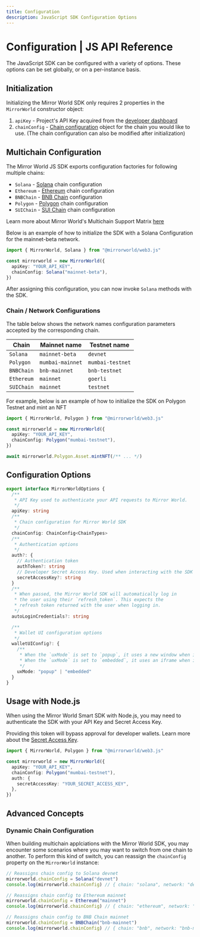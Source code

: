 ```yaml
---
title: Configuration
description: JavaScript SDK Configuration Options
---
```


# Configuration | JS API Reference

The JavaScript SDK can be configured with a variety of options. These options
can be set globally, or on a per-instance basis.

## Initialization

Initializing the Mirror World SDK only requires 2 properties in the
`MirrorWorld` constructor object:

1. `apiKey` - Project's API Key acquired from the
   [developer dashboard](/overview/development-guide/developer-dashboard)
2. `chainConfig` - [Chain configuration](#chain-configuration) object for the
   chain you would like to use. (The chain configuration can also be modified
   after initialization)

## Multichain Configuration

The Mirror World JS SDK exports configuration factories for following multiple
chains:

- `Solana` - [Solana](https://solana.com) chain configuration
- `Ethereum` - [Ethereum](https://ethereum.org/en/) chain configuration
- `BNBChain` - [BNB Chain](https://www.bnbchain.org/en) configuration
- `Polygon` - [Polygon](https://polygon.technology/) chain configuration
- `SUIChain` - [SUI Chain](https://sui.io/) chain configuration

Learn more about Mirror World's Multichain Support Matrix
[here](/overview/introduction/multi-chain-solutions)

Below is an example of how to initialize the SDK with a Solana Configuration for
the mainnet-beta network.

```ts
import { MirrorWorld, Solana } from "@mirrorworld/web3.js"

const mirrorworld = new MirrorWorld({
  apiKey: "YOUR_API_KEY",
  chainConfig: Solana("mainnet-beta"),
})
```

After assigning this configuration, you can now invoke `Solana` methods with the
SDK.

### Chain / Network Configurations

The table below shows the network names configuration parameters accepted by the
corresponding chain.

| Chain      | Mainnet name     | Testnet name     |
| ---------- | ---------------- | ---------------- |
| `Solana`   | `mainnet-beta`   | `devnet`         |
| `Polygon`  | `mumbai-mainnet` | `mumbai-testnet` |
| `BNBChain` | `bnb-mainnet`    | `bnb-testnet`    |
| `Ethereum` | `mainnet`        | `goerli`         |
| `SUIChain` | `mainnet`        | `testnet`         |

For example, below is an example of how to initialize the SDK on Polygon Testnet
and mint an NFT

```ts
import { MirrorWorld, Polygon } from "@mirrorworld/web3.js"

const mirrorworld = new MirrorWorld({
  apiKey: "YOUR_API_KEY",
  chainConfig: Polygon("mumbai-testnet"),
})

await mirrorworld.Polygon.Asset.mintNFT(/** ... */)
```

## Configuration Options

```ts
export interface MirrorWorldOptions {
  /**
   * API Key used to authenticate your API requests to Mirror World.
   */
  apiKey: string
  /**
   * Chain configuration for Mirror World SDK
   */
  chainConfig: ChainConfig<ChainTypes>
  /**
   * Authentication options
   */
  auth?: {
    // Authentication token
    authToken?: string
    // Developer Secret Access Key. Used when interacting with the SDK on the server-side.
    secretAccessKey?: string
  }
  /**
   * When passed, the Mirror World SDK will automatically log in
   * the user using their `refresh_token`. This expects the
   * refresh token returned with the user when logging in.
   */
  autoLoginCredentials?: string

  /**
   * Wallet UI configuration options
   */
  walletUIConfig?: {
    /**
     * When the `uxMode` is set to `popup`, it uses a new window when interacting with the Wallet UI.
     * When the `uxMode` is set to `embedded`, it uses an iframe when interacting with the Wallet UI.
     */
    uxMode: "popup" | "embedded"
  }
}
```

## Usage with Node.js

When using the Mirror World Smart SDK with Node.js, you may need to authenticate
the SDK with your API Key and Secret Access Key.

Providing this token will bypass approval for developer wallets. Learn more
about the
[Secret Access Key](/overview/development-guide/developer-dashboard#secret-access-key-management).

```ts
import { MirrorWorld, Polygon } from "@mirrorworld/web3.js"

const mirrorworld = new MirrorWorld({
  apiKey: "YOUR_API_KEY",
  chainConfig: Polygon("mumbai-testnet"),
  auth: {
    secretAccessKey: "YOUR_SECRET_ACCESS_KEY",
  },
})
```

## Advanced Concepts

### Dynamic Chain Configuration

When building multichain applciations with the Mirror World SDK, you may
encounter some scenarios where you may want to switch from one chain to another.
To perform this kind of switch, you can reassign the `chainConfig` property on
the `MirrorWorld` instance:

```ts
// Reassigns chain config to Solana devnet
mirrorworld.chainConfig = Solana("devnet")
console.log(mirrorworld.chainConfig) // { chain: "solana", network: "devnet" }

// Reassigns chain config to Ethereum mainnet
mirrorworld.chainConfig = Ethereum("mainnet")
console.log(mirrorworld.chainConfig) // { chain: "ethereum", network: "mainnet" }

// Reassigns chain config to BNB Chain mainnet
mirrorworld.chainConfig = BNBChain("bnb-mainnet")
console.log(mirrorworld.chainConfig) // { chain: "bnb", network: "bnb-mainnet" }
```
